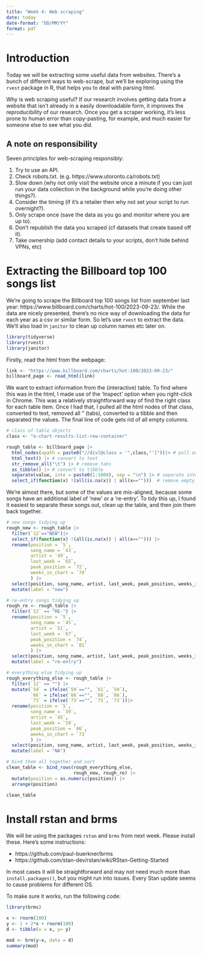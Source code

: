 ```yaml
---
title: "Week 4: Web scraping"
date: today
date-format: "DD/MM/YY"
format: pdf
---
```


# Introduction

Today we will be extracting some useful data from websites. There's a bunch of different ways to web-scrape, but we'll be exploring using the `rvest` package in R, that helps you to deal with parsing html. 

Why is web scraping useful? If our research involves getting data from a website that isn't already in a easily downloadable form, it improves the reproducibility of our research. Once you get a scraper working, it's less prone to human error than copy-pasting, for example, and much easier for someone else to see what you did. 

## A note on responsibility

Seven principles for web-scraping responsibly:

1. Try to use an API.
2. Check robots.txt. (e.g. https://www.utoronto.ca/robots.txt)
3. Slow down (why not only visit the website once a minute if you can just run your data collection in the background while you're doing other things?).
4. Consider the timing (if it's a retailer then why not set your script to run overnight?).
5. Only scrape once (save the data as you go and monitor where you are up to).
6. Don't republish the data you scraped (cf datasets that create based off it).
7. Take ownership (add contact details to your scripts, don't hide behind VPNs, etc)

#  Extracting the Billboard top 100 songs list


We're going to scrape the Billboard top 100 songs list from september last year: https://www.billboard.com/charts/hot-100/2023-09-23/. While the data are nicely presented, there's no nice way of downloading the data for each year as a csv or similar form. So let's use `rvest` to extract the data. We'll also load in `janitor` to clean up column names etc later on. 

```r
library(tidyverse)
library(rvest)
library(janitor)
```

Firstly, read the html from the webpage:


```r
link <- "https://www.billboard.com/charts/hot-100/2023-09-23/"
billboard_page <- read_html(link)
```

We want to extract information from the (interactive) table. To find where this was in the html, I made use of the 'Inspect' option when you right-click in Chrome. This was a relatively straightforward way of find the right class for each table item. Once I had that, I pulled all the html nodes of that class, converted to text, removed all "\t" (tabs), converted to a tibble and then separated the values. The final line of code gets rid of all empty columns. 

```r
# class of table objects
class <- "o-chart-results-list-row-container"

rough_table <- billboard_page |> 
  html_nodes(xpath = paste0("//div[@class = '",class,"']"))|> # pull out table
  html_text() |> # convert to text
  str_remove_all("\t") |> # remove tabs
  as_tibble() |> # convert to tibble
  separate(value, into = paste0(1:1000), sep = "\n") |> # separate into columns
  select_if(function(x) !(all(is.na(x)) | all(x=="")))  # remove empty columns

```

We're almost there, but some of the values are mis-aligned, because some songs have an additional label of 'new' or a 're-entry'. To tidy this up, I found it easiest to separate these songs out, clean up the table, and then join them back together.

```r
# new songs tidying up
rough_new <- rough_table |> 
  filter(`12`=="NEW")|> 
  select_if(function(x) !(all(is.na(x)) | all(x==""))) |> 
  rename(position = `5`,
         song_name = `43`,
         artist = `49`,
         last_week = `65`,
         peak_position = `72`,
         weeks_in_chart = `79`
         ) |> 
  select(position, song_name, artist, last_week, peak_position, weeks_in_chart) |> 
  mutate(label = "new")

# re-entry songs tidying up
rough_re <- rough_table |> 
  filter(`12` == "RE-") |> 
  rename(position = `5`,
         song_name = `45`,
         artist = `51`,
         last_week = `67`,
         peak_position = `74`,
         weeks_in_chart = `81`
         ) |> 
  select(position, song_name, artist, last_week, peak_position, weeks_in_chart) |> 
  mutate(label = "re-entry")

# everything else tidying up
rough_everything_else <- rough_table |> 
  filter(`12` == "") |> 
  mutate(`59` = ifelse(`59`=="", `61`, `59`),
         `66` = ifelse(`66`=="", `68`, `66`),
         `73` = ifelse(`73`=="", `75`, `73`))|> 
  rename(position = `5`,
         song_name = `39`,
         artist = `45`,
         last_week = `59`,
         peak_position = `66`,
         weeks_in_chart = `73`
         ) |> 
  select(position, song_name, artist, last_week, peak_position, weeks_in_chart) |> 
  mutate(label = "NA")

# bind them all together and sort
clean_table <- bind_rows(rough_everything_else, 
                         rough_new, rough_re) |> 
  mutate(position = as.numeric(position)) |> 
  arrange(position)

clean_table
```


# Install rstan and brms

We will be using the packages `rstan` and `brms` from next week. Please install these. Here's some instructions:

- https://github.com/paul-buerkner/brms
- https://github.com/stan-dev/rstan/wiki/RStan-Getting-Started

In most cases it will be straightforward and may not need much more than `install.packages()`, but you might run into issues. Every Stan update seems to cause problems for different OS.

To make sure it works, run the following code:

```r
library(brms)

x <- rnorm(100)
y <- 1 + 2*x + rnorm(100)
d <- tibble(x = x, y= y)

mod <- brm(y~x, data = d)
summary(mod)

```




